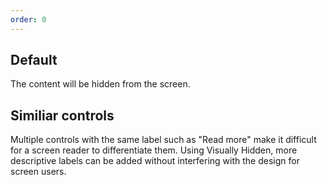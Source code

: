 ```yaml
---
order: 0
---
```



## Default

The content will be hidden from the screen.

<Example Component={VisuallyHiddenDefault} packageName="@atlaskit/visually-hidden" />

## Similiar controls

Multiple controls with the same label such as "Read more" make it difficult for a screen reader to
differentiate them. Using Visually Hidden, more descriptive labels can be added without interfering
with the design for screen users.

<Example Component={VisuallyHiddenButtonsExample} packageName="@atlaskit/visually-hidden" />
